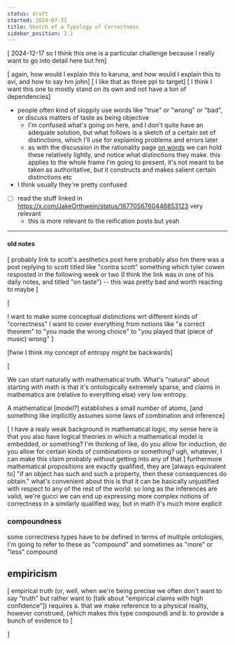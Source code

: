 ```yaml
---
status: draft
started: 2024-07-31
title: Sketch of a Typology of Correctness
sidebar_position: 2.1
---
```


[ 2024-12-17 so I think this one is a particular challenge because I really want to go into detail here but hm]

[ again, how would I explain this to karuna, and how would I explain this to avi, and how to say hm john]
  [ I like that as three ppl to target]
  [ I think I want this one to mostly stand on its own and not have a ton of dependencies]

- people often kind of sloppily use words like "true" or "wrong" or "bad", or discuss matters of taste as being objective
  - I'm confused what's going on here, and I don't quite have an adequate solution, but what follows is a sketch of a certain set of distinctions, which I'll use for explaining problems and errors later
  - as with the discussion in the rationality page [on words](./rationality#a-note-on-words) we can hold these relatively lightly, and notice what distinctions they make. this applies to the whole frame I'm going to present, it's not meant to be taken as authoritative, *but* it constructs and makes salient certain distinctions etc
- I think usually they're pretty confused

- [ ] read the stuff linked in https://x.com/JakeOrthwein/status/1677056760446853123 very relevant
  - this is more relevant to the reification posts but yeah

***
#### old notes
[
probably link to scott's aesthetics post here
probably also hm
	there was a post replying to scott titled like "contra scott" something which tyler cowen resposted in the following week or two (I think the link was in one of his daily notes, and titled "on taste") -- this was pretty bad and worth reacting to maybe
]

[

I want to make some conceptual distinctions wrt different kinds of "correctness"
I want to cover everything from notions like "a correct theorem" to "you made the wrong choice" to "you played that (piece of music) wrong"
]

[fwiw I think my concept of entropy *might* be backwards]

[

We can start naturally with mathematical truth. What's "natural" about starting with math is that it's ontologically extremely sparse, and claims in mathematics are (relative to everything else) very low entropy.

A mathematical [model?] establishes a small number of atoms, [and something like implicitly assumes some laws of combination and inference]

[ I have a realy weak background in mathematical logic, my sense here is that you also have logical theories in which a mathematical model is embedded, or something? I'm thinking of like, do you allow for induction, do you allow for certain kinds of combinations or something?
ugh, whatever, I can make this claim probably without getting into any of that
]
furthermore mathematical propositions are exactly qualified, they are [always equivalent to] "if an object has such and such a property, then these consequences do obtain."
what's convenient about this is that it can be basically unjustified with respect to any of the rest of the world: so long as the inferences are valid, we're gucci
we can end up expressing more complex notions of correctness in a similarly qualified way, but in math it's much more explicit

### compoundness
some correctness types have to be defined in terms of multiple ontologies, I'm going to refer to these as "compound" and sometimes as "more" or "less" compound

## empiricism
[
empirical truth (or, well, when we're being precise we often don't want to say "truth" but rather want to [talk about "empirical claims with high confidence"]) requires a. that we make reference to a physical reality, however construed, (which makes this type compound) and b. to provide a bunch of evidence to
]



]
